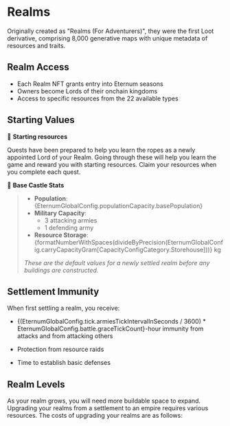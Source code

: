 
# Realms

Originally created as "Realms (For Adventurers)", they were the first Loot derivative, comprising 8,000 generative maps
with unique metadata of resources and traits.

## Realm Access

- Each Realm NFT grants entry into Eternum seasons
- Owners become Lords of their onchain kingdoms
- Access to specific resources from the 22 available types

## Starting Values

💎 **Starting resources**

Quests have been prepared to help you learn the ropes as a newly appointed Lord of your Realm. Going through these will
help you learn the game and reward you with starting resources. Claim your resources when you complete each quest.

🏰 **Base Castle Stats**

> - **Population**: {EternumGlobalConfig.populationCapacity.basePopulation}
> - **Military Capacity**:
>   - 3 attacking armies
>   - 1 defending army
> - **Resource Storage**:
>   {formatNumberWithSpaces(divideByPrecision(EternumGlobalConfig.carryCapacityGram[CapacityConfigCategory.Storehouse]))}
>   kg
>
> _These are the default values for a newly settled realm before any buildings are constructed._

## Settlement Immunity

When first settling a realm, you receive:

- <span>
    {(EternumGlobalConfig.tick.armiesTickIntervalInSeconds / 3600) * EternumGlobalConfig.battle.graceTickCount}-hour
    immunity from attacks and from attacking others
  </span>

- Protection from resource raids
- Time to establish basic defenses

## Realm Levels

As your realm grows, you will need more buildable space to expand. Upgrading your realms from a settlement to an empire
requires various resources. The costs of upgrading your realms are as follows:

<RealmUpgradeCosts
  level={RealmLevels.Settlement}
  description="Settlement - a small settlement with 6 buildable hexes."
/>

<RealmUpgradeCosts level={RealmLevels.City} description="City - a glorious city with 18 buildable hexes." />

<RealmUpgradeCosts level={RealmLevels.Kingdom} description="Kingdom - a kingdom with 36 buildable hexes." />

<RealmUpgradeCosts level={RealmLevels.Empire} description="Empire - a vast empire with 60 buildable hexes." />
